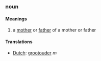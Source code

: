 ===noun===
====Meanings====
#a [[mother]] or [[father]] of a mother or father
====Translations====
*[[Dutch]]: [[grootouder]] ''m''